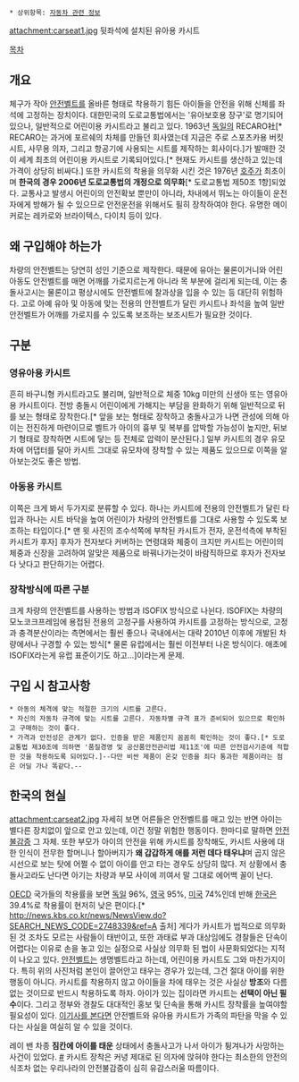  * 상위항목: [[자동차 관련 정보]]

attachment:carseat1.jpg
뒷좌석에 설치된 유아용 카시트

[[목차]]
== 개요 ==
체구가 작아 [[안전벨트]]를 올바른 형태로 착용하기 힘든 아이들을 안전을 위해 신체를 좌석에 고정하는 장치이다.
대한민국의 도로교통법에서는 '유아보호용 장구'로 명기되어 있으나, 일반적으로 어린이용 카시트라고 불리고 있다.
1963년 [[독일]]의 RECARO社[* RECARO는 과거에 포르쉐의 차체를 만들던 회사였는데 지금은 주로 스포츠카용 버킷시트, 사무용 의자, 그리고 항공기에 사용되는 시트를 제작하는 회사이다.]가 발매한 것이 세계 최초의 어린이용 카시트로 기록되어있다.[* 현재도 카시트를 생산하고 있는데 가격이 상당히 비싸다.] 또한 카시트의 착용을 의무화 시킨 것은 1976년 [[호주]]가 최초이며 '''한국의 경우 2006년 도로교통법의 개정으로 의무화'''[* 도로교통법 제50조 1항]되었다.
교통사고 발생시 어린이의 안전확보 뿐만이 아니라, 차내에서 뛰노는 아이들이 운전자에게 방해가 될 수 있으므로 안전운전을 위해서도 필히 장착하여야 한다.
유명한 메이커로는 레카로와 브라이텍스, 다이치 등이 있다. 

== 왜 구입해야 하는가 ==
차량의 안전벨트는 당연히 성인 기준으로 제작한다. 때문에 유아는 물론이거니와 어린 아동도 안전벨트를 매면 어깨를 가로지르는게 아니라 목 부분에 걸리게 되는데, 이는 충돌사고시는 물론이고 평상시에도 안전벨트에 찰과상을 입을 수 있는 등 대단히 위험하다. 고로 아예 유아 및 아동에 맞는 전용의 안전벨트가 달린 카시트나 좌석을 높여 일반 안전벨트가 어깨를 가로지를 수 있도록 보조하는 보조시트가 필요한 것이다.

== 구분 ==
=== 영유아용 카시트 ===
흔히 바구니형 카시트라고도 불리며, 일반적으로 체중 10kg 미만의 신생아 또는 영유아용 카시트이다. 전방 충돌시 어린이에게 가해지는 부담을 완화하기 위해 일반적으로 뒤를 보는 형태로 장착한다.[* 앞을 보는 형태로 장착하고 충돌사고가 나면 관성에 의해 아이는 전진하게 마련이므로 벨트가 아이의 흉부 및 복부를 압박할 가능성이 높지만, 뒤보기 형태로 장착하면 시트에 닿는 등 전체로 압력이 분산된다.] 일부 카시트의 경우 유모차에 어댑터를 달아 카시트 그대로 유모차에 장착할 수 있는 제품도 있으므로 이쪽을 알아보는것도 좋은 방법.

=== 아동용 카시트 ===
이쪽은 크게 봐서 두가지로 분류할 수 있다. 하나는 카시트에 전용의 안전벨트가 달린 타입과 하나는 시트 바닥을 높여 어린이가 차량의 안전벨트를 그대로 사용할 수 있도록 보조하는 타입이다.[* 맨 윗 사진의 조수석쪽에 부착된 카시트가 전자, 운전석측에 부착된 카시트가 후자] 후자가 전자보다 커버하는 연령대와 체중이 크지만 카시트는 어린이의 체중과 신장을 고려하여 알맞은 제품으로 바꿔나가는것이 바람직하므로 후자가 전자보다 낫다고 판단하기는 어렵다.

=== 장착방식에 따른 구분 ===
크게 차량의 안전벨트를 사용하는 방법과 ISOFIX 방식으로 나뉜다. ISOFIX는 차량의 모노코크프레임에 용접된 전용의 고정구를 사용하여 카시트를 고정하는 방식으로, 고정과 충격분산이라는 측면에서는 훨씬 좋으나 국내에서는 대략 2010년 이후에 개발된 차량에서나 구경할 수 있는 방식[* 물론 유럽에서는 훨씬 이전부터 나온 방식이다. 애초에 ISOFIX라는게 유럽 표준이기도 하고...]이라는게 문제.

== 구입 시 참고사항 ==
 * 아동의 체격에 맞는 적절한 크기의 시트를 고른다.
 * 자신의 자동차 규격에 맞는 시트를 고른다. 자동차별 규격 표가 준비되어 있으므로 확인하고 구매하는 것이 좋다.
 * 가격과 안전성은 관계가 없다. 인증을 받은 제품인지 꼼꼼히 확인하는 것이 좋다.[* 도로교통법 제30조에 의하면 '품질경영 및 공산품안전관리법 제11조'에 따른 안전검사기준에 적합한 것을 착용하도록 되어있다.]--다만 비싼 제품이 온갖 인증을 죄다 통과한 제품이라는 점은 어딜 가나 똑같다.--

== 한국의 현실 ==
attachment:carseat2.jpg
자세히 보면 어른들은 안전벨트를 매고 있는 반면 아이는 별다른 장치없이 앞으로 안고 있는데, 이건 정말 위험한 행동이다. 한마디로 말하면 [[안전불감증]] 그 자체. 또한 부모가 아이의 안전을 위해 카시트를 장착해도, 카시트 사용에 대한 인식이 전무한 할머니나 할아버지가 '''왜 갑갑하게 애를 저런 데다 태우냐'''며 곱지 않은 시선으로 보는 탓에 어쩔 수 없이 아이를 안고 타는 경우도 상당히 많다. 저 상황에서 충돌사고라도 난다면 아기는 차량과 부모 사이에 끼여서 말 그대로 에어백 꼴이 난다.

[[OECD]] 국가들의 착용률을 보면 [[독일]] 96%, [[영국]] 95%, [[미국]] 74%인데 반해 [[한국]]은 39.4%로 착용률이 현저히 낮은 편이다.[* http://news.kbs.co.kr/news/NewsView.do?SEARCH_NEWS_CODE=2748339&ref=A 출처]
게다가 카시트가 법적으로 의무화된 것 조차도 모르는 사람들이 태반이고, 또한 과태료 부과 대상임에도 경찰들은 단속이 어렵다는 이유로 손을 놓고 있는 실정으로 사실상 의무화 된 법이 사문화되었다는 지적이 나오고 있다.
[[안전벨트]]는 생명벨트라고 하는데, 어린이용 카시트도 그와 마찬가지이다. 특히 위의 사진처럼 본인이 끌어안고 태우는 경우가 있는데, 그건 절대 아이를 위한 행동이 아니다. 카시트를 착용하지 않고 아이들을 차에 태우는 것은 사실상 '''방조'''와 다름 없는 것이므로 반드시 착용하도록 하자. 아이가 있는 집이라면 카시트는 '''선택이 아닌 필수'''이다. 그리고 정부와 경찰도 대대적인 홍보 및 단속을 통해 카시트 장착률을 높여야할 필요성이 있다. [http://news.naver.com/main/read.nhn?mode=LSD&mid=sec&sid1=102&oid=001&aid=0006405617 이기사를 본다면] 안전벨트와 유아용 카시트가 가족의 파탄을 막을 수 있다는 사실을 여실히 알 수 있을 것이다. 

레이 밴 차종 '''짐칸에 아이를 태운''' 상태에서 충돌사고가 나서 아이가 튕겨나가 사망하는 사건이 있었다. [http://m.news.naver.com/read.nhn?mode=LSD&mid=sec&sid1=102&oid=034&aid=0002721169 #] 카시트 장착은 커녕 제대로 된 의자에 앉혀야 한다는 최소한의 안전의식조차 없는 우리나라의 안전불감증이 심히 유감스러울 따름이다.
